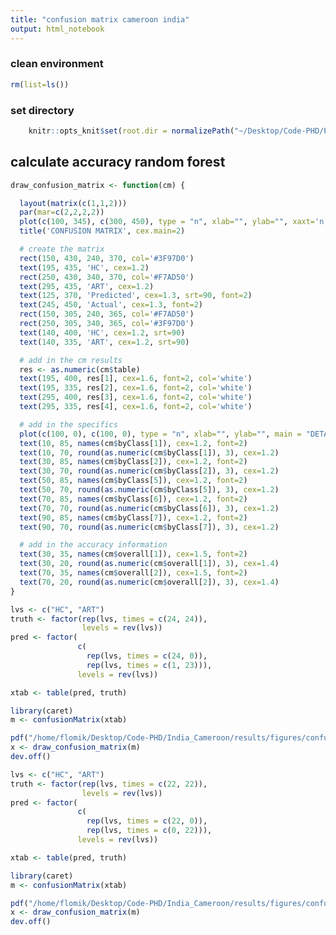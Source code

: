 ```yaml
---
title: "confusion matrix cameroon india"
output: html_notebook
---
```


### clean environment
```r
rm(list=ls())
```

### set directory
```r
    knitr::opts_knit$set(root.dir = normalizePath("~/Desktop/Code-PHD/Proteomics_Cameroon_India/")) 
```


## calculate accuracy random forest


```r
draw_confusion_matrix <- function(cm) {

  layout(matrix(c(1,1,2)))
  par(mar=c(2,2,2,2))
  plot(c(100, 345), c(300, 450), type = "n", xlab="", ylab="", xaxt='n', yaxt='n')
  title('CONFUSION MATRIX', cex.main=2)

  # create the matrix 
  rect(150, 430, 240, 370, col='#3F97D0')
  text(195, 435, 'HC', cex=1.2)
  rect(250, 430, 340, 370, col='#F7AD50')
  text(295, 435, 'ART', cex=1.2)
  text(125, 370, 'Predicted', cex=1.3, srt=90, font=2)
  text(245, 450, 'Actual', cex=1.3, font=2)
  rect(150, 305, 240, 365, col='#F7AD50')
  rect(250, 305, 340, 365, col='#3F97D0')
  text(140, 400, 'HC', cex=1.2, srt=90)
  text(140, 335, 'ART', cex=1.2, srt=90)

  # add in the cm results 
  res <- as.numeric(cm$table)
  text(195, 400, res[1], cex=1.6, font=2, col='white')
  text(195, 335, res[2], cex=1.6, font=2, col='white')
  text(295, 400, res[3], cex=1.6, font=2, col='white')
  text(295, 335, res[4], cex=1.6, font=2, col='white')

  # add in the specifics 
  plot(c(100, 0), c(100, 0), type = "n", xlab="", ylab="", main = "DETAILS", xaxt='n', yaxt='n')
  text(10, 85, names(cm$byClass[1]), cex=1.2, font=2)
  text(10, 70, round(as.numeric(cm$byClass[1]), 3), cex=1.2)
  text(30, 85, names(cm$byClass[2]), cex=1.2, font=2)
  text(30, 70, round(as.numeric(cm$byClass[2]), 3), cex=1.2)
  text(50, 85, names(cm$byClass[5]), cex=1.2, font=2)
  text(50, 70, round(as.numeric(cm$byClass[5]), 3), cex=1.2)
  text(70, 85, names(cm$byClass[6]), cex=1.2, font=2)
  text(70, 70, round(as.numeric(cm$byClass[6]), 3), cex=1.2)
  text(90, 85, names(cm$byClass[7]), cex=1.2, font=2)
  text(90, 70, round(as.numeric(cm$byClass[7]), 3), cex=1.2)

  # add in the accuracy information 
  text(30, 35, names(cm$overall[1]), cex=1.5, font=2)
  text(30, 20, round(as.numeric(cm$overall[1]), 3), cex=1.4)
  text(70, 35, names(cm$overall[2]), cex=1.5, font=2)
  text(70, 20, round(as.numeric(cm$overall[2]), 3), cex=1.4)
} 
```

```r
lvs <- c("HC", "ART")
truth <- factor(rep(lvs, times = c(24, 24)),
                levels = rev(lvs))
pred <- factor(
               c(
                 rep(lvs, times = c(24, 0)),
                 rep(lvs, times = c(1, 23))),               
               levels = rev(lvs))

xtab <- table(pred, truth)
```

```r
library(caret) 
m <- confusionMatrix(xtab)
```
```r
pdf("/home/flomik/Desktop/Code-PHD/India_Cameroon/results/figures/confusion_matrix_Cameroon.pdf")
x <- draw_confusion_matrix(m)
dev.off()
```
```r
lvs <- c("HC", "ART")
truth <- factor(rep(lvs, times = c(22, 22)),
                levels = rev(lvs))
pred <- factor(
               c(
                 rep(lvs, times = c(22, 0)),
                 rep(lvs, times = c(0, 22))),               
               levels = rev(lvs))

xtab <- table(pred, truth)
```

```r
library(caret) 
m <- confusionMatrix(xtab)
```
```r
pdf("/home/flomik/Desktop/Code-PHD/India_Cameroon/results/figures/confusion_matrix_India.pdf")
x <- draw_confusion_matrix(m)
dev.off()
```